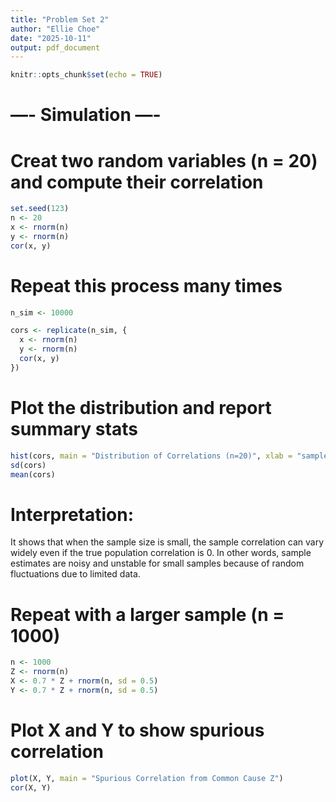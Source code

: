 ```yaml
---
title: "Problem Set 2"
author: "Ellie Choe"
date: "2025-10-11"
output: pdf_document
---
```


```r
knitr::opts_chunk$set(echo = TRUE)
```

# ---- Simulation ----
# Creat two random variables (n = 20) and compute their correlation 
```r
set.seed(123) 
n <- 20
x <- rnorm(n)
y <- rnorm(n)
cor(x, y)
```


# Repeat this process many times
```r
n_sim <- 10000

cors <- replicate(n_sim, {
  x <- rnorm(n)
  y <- rnorm(n)
  cor(x, y)
})
```

# Plot the distribution and report summary stats
```r
hist(cors, main = "Distribution of Correlations (n=20)", xlab = "sample correlation")
sd(cors)
mean(cors)
```

# Interpretation:
It shows that when the sample size is small, the sample correlation can vary widely even if the true population correlation is 0. In other words, sample estimates are noisy and unstable for small samples because of random fluctuations due to limited data. 

# Repeat with a larger sample (n = 1000)
```r
n <- 1000
Z <- rnorm(n)
X <- 0.7 * Z + rnorm(n, sd = 0.5)
Y <- 0.7 * Z + rnorm(n, sd = 0.5)
```
 
# Plot X and Y to show spurious correlation
```r
plot(X, Y, main = "Spurious Correlation from Common Cause Z") 
cor(X, Y)
```

